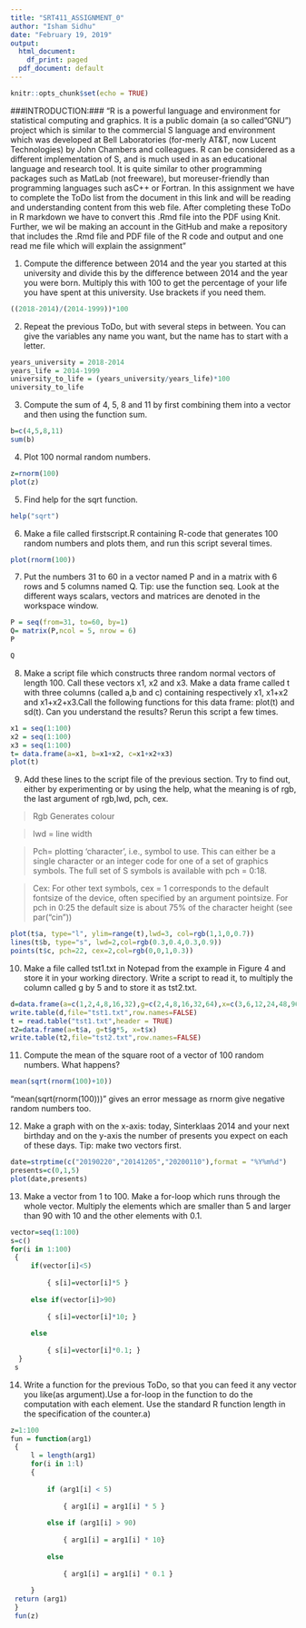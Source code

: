 ---
title: "SRT411_ASSIGNMENT_0"
author: "Isham Sidhu"
date: "February 19, 2019"
output:
  html_document:
    df_print: paged
  pdf_document: default
---

```{r setup, include=FALSE}
knitr::opts_chunk$set(echo = TRUE)
```
###INTRODUCTION:###
"R is a powerful language and environment for statistical computing and graphics.  It is a public domain (a so called "GNU") project which is similar to  the  commercial  S  language  and  environment which  was  developed  at  Bell  Laboratories  (for-merly AT&T, now Lucent Technologies) by John Chambers and colleagues.  R can be considered as a different implementation of S, and is much used in as an educational language and research tool. It is quite similar to other programming packages such as MatLab (not freeware), but moreuser-friendly than programming languages such asC++ or Fortran. 
In this assignment we have to complete the ToDo list from the document in this link and will be reading and understanding content from this web file. After completing these ToDo in R markdown we have to convert this .Rmd file into the PDF using Knit. Further, we wil be making an account in the GitHub and make a repository that includes the .Rmd file and PDF file of the R code and output and one read me file which will explain the assignment"




1) Compute the difference between 2014 and the year  you  started  at  this  university  and  divide this by the difference between 2014 and the year you  were  born.   Multiply  this  with  100  to  get the  percentage  of  your  life  you  have  spent  at this university.  Use brackets if you need them.

```{r}
((2018-2014)/(2014-1999))*100
```

2)  Repeat  the  previous  ToDo,  but  with  several steps  in  between.   You  can  give  the  variables any name you want, but the name has to start with a letter.


```{r}
years_university = 2018-2014 
years_life = 2014-1999 
university_to_life = (years_university/years_life)*100 
university_to_life
```


3) Compute the sum of 4, 5, 8 and 11 by first combining  them  into  a  vector  and  then  using  the function sum.


```{r}
b=c(4,5,8,11) 
sum(b)
```


4) Plot 100 normal random numbers.


```{r}
z=rnorm(100) 
plot(z)
```

 
5) Find help for the sqrt function.


```{r}
help("sqrt")
```


6) Make a file called firstscript.R containing R-code  that  generates  100  random  numbers  and plots them, and run this script several times.


```{r}
plot(rnorm(100))
```


7) Put  the  numbers  31  to  60  in  a  vector  named P and in a matrix with 6 rows and 5 columns named Q. Tip:  use the function seq.  Look at the different ways scalars, vectors and matrices are denoted in the workspace window.


```{r}
P = seq(from=31, to=60, by=1)
Q= matrix(P,ncol = 5, nrow = 6)
P
```
```{r}
Q
```


8) Make  a  script  file  which  constructs  three  random  normal  vectors  of  length  100.   Call  these vectors x1, x2 and x3. Make a data frame called t with three columns (called a,b and c) containing  respectively x1, x1+x2 and x1+x2+x3.Call the following functions for this data frame: plot(t) and sd(t).  Can you understand the results?  Rerun this script a few times.


```{r}
x1 = seq(1:100) 
x2 = seq(1:100) 
x3 = seq(1:100) 
t= data.frame(a=x1, b=x1+x2, c=x1+x2+x3) 
plot(t)
```


9) Add these lines to the script file of the previous section.  Try to find out, either by experimenting or by using the help, what the meaning is of rgb, the last argument of rgb,lwd, pch, cex.

>Rgb Generates colour 

>lwd = line width 

>Pch= plotting 'character', i.e., symbol to use. This can either be a single character or an integer code for one of    a set of graphics symbols. The full set of S symbols is available with pch = 0:18. 

>Cex: For other text symbols, cex = 1 corresponds to the default fontsize of the device, often specified by an         argument pointsize. For pch in 0:25 the default size is about 75% of the character height (see par("cin")) 

```{r}
plot(t$a, type="l", ylim=range(t),lwd=3, col=rgb(1,1,0,0.7))
lines(t$b, type="s", lwd=2,col=rgb(0.3,0.4,0.3,0.9))
points(t$c, pch=22, cex=2,col=rgb(0,0,1,0.3))
```

10) Make  a  file  called tst1.txt in  Notepad  from the  example  in  Figure  4  and  store  it  in  your working directory.  Write a script to read it, to multiply the column called g by 5 and to store it as tst2.txt.


```{r}
d=data.frame(a=c(1,2,4,8,16,32),g=c(2,4,8,16,32,64),x=c(3,6,12,24,48,96)) 
write.table(d,file="tst1.txt",row.names=FALSE) 
t = read.table("tst1.txt",header = TRUE) 
t2=data.frame(a=t$a, g=t$g*5, x=t$x) 
write.table(t2,file="tst2.txt",row.names=FALSE)
```


11) Compute the mean of the square root of a vector  of  100  random  numbers.   What  happens?


```{r}
mean(sqrt(rnorm(100)+10))
```
"mean(sqrt(rnorm(100)))" gives an error message as rnorm give negative random numbers too. 



12) Make  a  graph  with  on  the  x-axis:  today,  Sinterklaas  2014  and  your  next  birthday  and  on the y-axis the number of presents you expect on each of these days.  Tip:  make two vectors first.


```{r}
date=strptime(c("20190220","20141205","20200110"),format = "%Y%m%d") 
presents=c(0,1,5) 
plot(date,presents) 
```


13) Make a vector from 1 to 100.  Make a for-loop which runs through the whole vector.  Multiply the elements which are smaller than 5 and larger than 90 with 10 and the other elements with 0.1.


```{r}
vector=seq(1:100) 
s=c() 
for(i in 1:100) 
 { 
     if(vector[i]<5) 
 
         { s[i]=vector[i]*5 } 
 
     else if(vector[i]>90) 
 
         { s[i]=vector[i]*10; } 
 
     else 
 
         { s[i]=vector[i]*0.1; } 
  } 
 s 
```

14) Write  a  function  for  the  previous  ToDo,  so that   you   can   feed   it   any   vector   you   like(as  argument).Use  a  for-loop  in  the  function  to  do  the  computation  with  each  element.    Use  the  standard  R  function length in   the   specification   of   the   counter.a)


```{r}
z=1:100 
fun = function(arg1) 
 { 
     l = length(arg1) 
     for(i in 1:l) 
     {  
 
         if (arg1[i] < 5) 
 
             { arg1[i] = arg1[i] * 5 } 
 
         else if (arg1[i] > 90) 
 
             { arg1[i] = arg1[i] * 10}  
 
         else 
 
             { arg1[i] = arg1[i] * 0.1 } 
 
     } 
 return (arg1) 
 } 
 fun(z) 
```